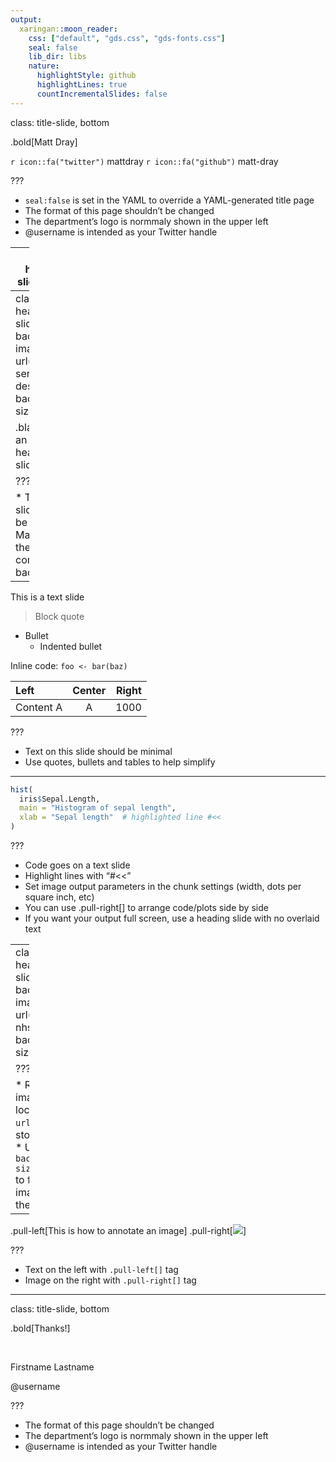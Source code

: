 ```yaml
---
output:
  xaringan::moon_reader:
    css: ["default", "gds.css", "gds-fonts.css"]
    seal: false
    lib_dir: libs
    nature:
      highlightStyle: github
      highlightLines: true
      countIncrementalSlides: false
---
```

class: title-slide, bottom

.bold[Matt Dray]

`r icon::fa("twitter")` mattdray
`r icon::fa("github")` matt-dray

???

* `seal:false` is set in the YAML to override a YAML-generated title page
* The format of this page shouldn't be changed
* The department's logo is normmaly shown in the upper left
* @username is intended as your Twitter handle

---
class: heading-slide, middle

{drake}

???

* Text on this slide should be minimal
* There's no background image

---
class: heading-slide, middle
background-image: url("img/gds-service-design.jpg")
background-size: cover

.black[This is an image heading slide]

???

* Text on this slide should be minimal
* Make sure the text contrasts the background

---

This is a text slide

> Block quote

* Bullet
  * Indented bullet

Inline code: `foo <- bar(baz)`

| Left       | Center     | Right      |
| :--------- | :--------: | ---------: |
| Content A  | A          | 1000       |

???

* Text on this slide should be minimal
* Use quotes, bullets and tables to help simplify

---

```r
hist(
  iris$Sepal.Length,
  main = "Histogram of sepal length",
  xlab = "Sepal length"  # highlighted line #<<
)
```

???

* Code goes on a text slide
* Highlight lines with "#<<"
* Set image output parameters in the chunk settings (width, dots per square inch, etc)
* You can use .pull-right[] to arrange code/plots side by side
* If you want your output full screen, use a heading slide with no overlaid text

---
class: heading-slide
background-image: url("img/gds-nhs.jpg")
background-size: cover

???

* Refer to an image location with `url()` even if stored locally
* Use `background-size: cover` to fit the image within the slide

---

.pull-left[This is how to annotate an image]
.pull-right[![](img/gds-blog-bold.jpg)]

???

* Text on the left with `.pull-left[]` tag
* Image on the right with `.pull-right[]` tag

---
class: title-slide, bottom

.bold[Thanks!]

<br>

Firstname Lastname

@username

???

* The format of this page shouldn't be changed
* The department's logo is normmaly shown in the upper left
* @username is intended as your Twitter handle